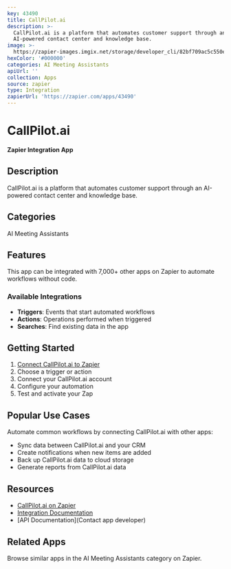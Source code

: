 ```yaml
---
key: 43490
title: CallPilot.ai
description: >-
  CallPilot.ai is a platform that automates customer support through an
  AI-powered contact center and knowledge base.
image: >-
  https://zapier-images.imgix.net/storage/developer_cli/82bf709ac5c550e54bbd517ec742c2b3.png?auto=format%2Ccompress&ixlib=python-3.0.0&q=50
hexColor: '#000000'
categories: AI Meeting Assistants
apiUrl: ''
collection: Apps
source: zapier
type: Integration
zapierUrl: 'https://zapier.com/apps/43490'
---
```

# CallPilot.ai

**Zapier Integration App**

## Description

CallPilot.ai is a platform that automates customer support through an AI-powered contact center and knowledge base.

## Categories

AI Meeting Assistants

## Features

This app can be integrated with 7,000+ other apps on Zapier to automate workflows without code.

### Available Integrations

- **Triggers**: Events that start automated workflows
- **Actions**: Operations performed when triggered
- **Searches**: Find existing data in the app

## Getting Started

1. [Connect CallPilot.ai to Zapier](https://zapier.com/apps/43490)
2. Choose a trigger or action
3. Connect your CallPilot.ai account
4. Configure your automation
5. Test and activate your Zap

## Popular Use Cases

Automate common workflows by connecting CallPilot.ai with other apps:

- Sync data between CallPilot.ai and your CRM
- Create notifications when new items are added
- Back up CallPilot.ai data to cloud storage
- Generate reports from CallPilot.ai data

## Resources

- [CallPilot.ai on Zapier](https://zapier.com/apps/43490)
- [Integration Documentation](https://zapier.com/apps/43490/integrations)
- [API Documentation](Contact app developer)

## Related Apps

Browse similar apps in the AI Meeting Assistants category on Zapier.
